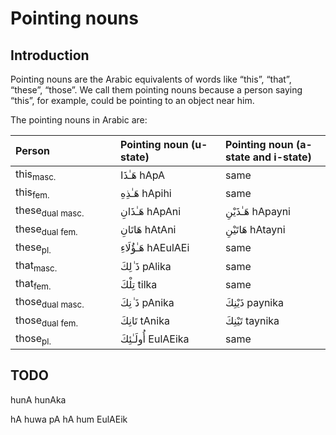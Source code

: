 # Pointing nouns

## Introduction

Pointing nouns are the Arabic equivalents of words like "this", "that", "these", "those". We call them pointing nouns because a person saying "this", for example, could be pointing to an object near him.

The pointing nouns in Arabic are:

|Person|Pointing noun (u-state)|Pointing noun (a-state and i-state)|
|:--|:--|:--|
|this~masc.~       |[هَـٰذَا]{.ar}   [hApA]{.trn}     | same |
|this~fem.~        |[هَـٰذِهِ]{.ar}   [hApihi]{.trn}   | same |
|these~dual\ masc.~|[هَـٰذَانِ]{.ar}  [hApAni]{.trn}   |[هَـٰذَيْنِ]{.ar}  [hApayni]{.trn}   |
|these~dual\ fem.~ |[هَاتَانِ]{.ar}  [hAtAni]{.trn}   |[هَاتَيْنِ]{.ar}  [hAtayni]{.trn}   |
|these~pl.~        |[هَـٰؤُلَاءِ]{.ar} [hAEulAEi]{.trn} | same  |
|that~masc.~       |[ذَ ٰلِكَ]{.ar}   [pAlika]{.trn}   | same  |
|that~fem.~        |[تِلْكَ]{.ar}    [tilka]{.trn}    | same  |
|those~dual\ masc.~|[ذَ ٰنِكَ]{.ar}   [pAnika]{.trn}   |[ذَيْنِكَ]{.ar}   [paynika]{.trn}   |
|those~dual\ fem.~ |[تَانِكَ]{.ar}   [tAnika]{.trn}   |[تَيْنِكَ]{.ar}   [taynika]{.trn}   |
|those~pl.~        |[أُولَـٰئِكَ]{.ar} [EulAEika]{.trn} | same |

## TODO

hunA hunAka

hA huwa pA
hA hum EulAEik


